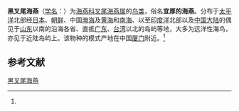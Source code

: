 {{speciesbox
| name = 黑叉尾海燕
| status = LC |  status_system = iucn3.1
| status_ref = <ref  name=iucn>{{IUCN2010|version=2010.3| assessors = [[BirdLife_International|BirdLife International]] | year = 2009 | id = 144924 | title = Oceanodroma monorhis  |downloaded = 2010-10-19}}</ref>
| image = OceanodromaMonorhisSmit.jpg
| genus = Oceanodroma
| species = monorhis
| authority = (Swinhoe 1867)<ref name='id1322'>{{cite web| url =http://www.bioinfo.cn/db05/BjdwSpecies.php?action=view&id=1322| title =黑叉尾海燕| work =《中国动物物种编目数据库》| publisher =中国科学院微生物研究所| author =中国科学院动物研究所| accessdate =2009-04-04| deadurl =yes| archiveurl =https://web.archive.org/web/20160305000225/http://www.bioinfo.cn/db05/BjdwSpecies.php?action=view&id=1322| archivedate =2016-03-05}}</ref>
| synonyms = 
Thalassidroma monorhis Swinhoe, 1867
}}

'''黑叉尾海燕'''（[[学名|学名]]：{{lang|la|''Oceanodroma monorhis''}}）为[[海燕科|海燕科]][[叉尾海燕属|叉尾海燕属]]的[[鸟类|鸟类]]，俗名'''宜厚的海燕'''。分布于[[太平洋|太平洋]]北部经[[日本|日本]]、[[朝鲜|朝鲜]]、中国[[渤海|渤海]]及[[黄海|黄海]]和[[南海|南海]]、以至[[印度洋|印度洋]]北部以及[[中国大陆|中国大陆]]的偶见于[[山东|山东]]以南的沿海各省、直抵[[广东|广东]]、[[台湾|台湾]]以北的岛屿等地，大多为远洋性海鸟，亦见于近陆岛屿上。该物种的模式产地在中国[[厦门|厦门]]附近。<ref name='id1322'/>

== 参考文献 ==
{{reflist}}
{{commons|Oceanodroma  monorhis}}

{{Wikispecies|Oceanodroma monorhis}}
{{Taxonbar|from=Q1658724}}

[[Category:叉尾海燕属|黑叉尾海燕]]


{{bird-stub}}